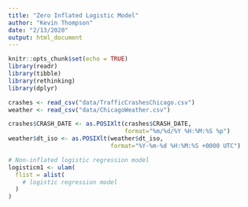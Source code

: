 ```yaml
---
title: "Zero Inflated Logistic Model"
author: "Kevin Thompson"
date: "2/13/2020"
output: html_document
---
```


```r
knitr::opts_chunk$set(echo = TRUE)
library(readr)
library(tibble)
library(rethinking)
library(dplyr)

crashes <- read_csv("data/TrafficCrashesChicago.csv")
weather <- read_csv("data/ChicagoWeather.csv")
```


```r
crashes$CRASH_DATE <- as.POSIXlt(crashes$CRASH_DATE,
                                 format="%m/%d/%Y %H:%M:%S %p")
weather$dt_iso <- as.POSIXlt(weather$dt_iso,
                             format="%Y-%m-%d %H:%M:%S +0000 UTC")
```

```r
# Non-inflated logistic regression model
logisticm1 <- ulam(
  flist = alist(
    # logistic regression model
  )
)
  

```

